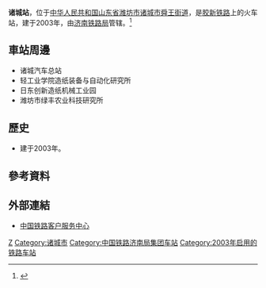 {{Expand|time=2016-08-19T11:35:44+00:00}}
{{Infobox China railway station
|车站名称 =诸城站
|图片 = 
|图片介绍 = 
|其他名称 = 
|车站拼音 = Zhucheng
|英文名称 =Zhucheng Railway Station
|车站代码 = 19286
|电报码 = ZQK
|拼音码 = ZCH
|车站位置 = [[山东省|山东省]][[潍坊市|潍坊市]][[诸城市|诸城市]][[舜王街道|舜王街道]]
|坐标 = {{coord|36.062694|119.383993|display=inline,title}}
|归属 = [[济南铁路局|济南铁路局]]
|opened = 2003年12月16日<ref>{{cite news|url=http://news.sohu.com/2003/12/16/68/news216996882.shtml|title=国家“十五”重点工程 胶新铁路全线开通运营|publisher=[[人民网|人民网]]|date=2003-12-16|accessdate=2021-08-17}}</ref>
|线路 = [[胶新铁路|胶新铁路]]
|车站等级 =[[二等站_(中铁)|二等站]]
|月台数目 = 
|股道数目 = 
}}
'''诸城站'''，位于[[中华人民共和国|中华人民共和国]][[山东省|山东省]][[潍坊市|潍坊市]][[诸城市|诸城市]][[舜王街道|舜王街道]]，是[[胶新铁路|胶新铁路]]上的火车站，建于2003年，由[[济南铁路局|济南铁路局]]管辖。<ref>{{Cite web |url=http://search.huochepiao.com/huochezhan/jieshao/1556.htm |title=诸城火车站介绍 |accessdate=2016-08-19 |archive-date=2016-08-01 |archive-url=https://web.archive.org/web/20160801053010/http://search.huochepiao.com/huochezhan/jieshao/1556.htm |dead-url=no }}</ref>
==車站周邊==
* 诸城汽车总站
* 轻工业学院造纸装备与自动化研究所
* 日东创新造纸机械工业园
* 潍坊市绿丰农业科技研究所

==歷史==
* 建于2003年。
==參考資料==
{{reflist}}
==外部連結==
* [http://www.12306.cn/mormhweb/ 中国铁路客户服务中心]{{Wayback|url=http://www.12306.cn/mormhweb/ |date=20180205163941 }}

{{China-rail-stub}}
{{胶新铁路}}
[[Category:潍坊市铁路车站|Z]]
[[Category:诸城市|Category:诸城市]]
[[Category:中国铁路济南局集团车站|Category:中国铁路济南局集团车站]]
[[Category:2003年启用的铁路车站|Category:2003年启用的铁路车站]]